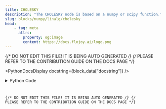 ```yaml
---
title: CHOLESKY
description: "The CHOLESKY node is based on a numpy or scipy function."
slug: blocks/numpy/linalg/cholesky
head:
    - tag: meta
      attrs:
        property: og:image
        content: https://docs.flojoy.ai/logo.png
---
```


{/* DO NOT EDIT THIS FILE! IT IS BEING AUTO GENERATED */}
{/* PLEASE REFER TO THE CONTRIBUTION GUIDE ON THE DOCS PAGE */}


<PythonDocsDisplay docstring={block_data["docstring"]} />
<details>
<summary>Python Code</summary>



<Code code={pythonCode} lang="py" wrap theme="dracula" />

[Find this Flojoy Block on GitHub](https://github.com/flojoy-ai/blocks/blob/main/blocks/NUMPY/LINALG/CHOLESKY/CHOLESKY.py)

</details>

{/* DO NOT EDIT THIS FILE! IT IS BEING AUTO GENERATED */}
{/* PLEASE REFER TO THE CONTRIBUTION GUIDE ON THE DOCS PAGE */}
